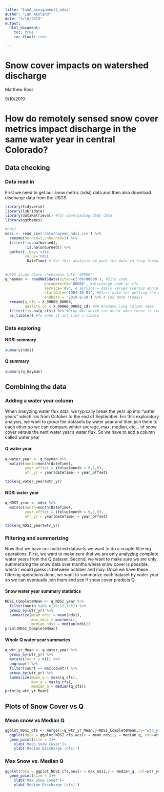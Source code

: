 ```yaml
---
title: "IanA_assignment2_ndsi"
author: "Ian Aksland"
date: "9/10/2019"
output:
  html_document:
    toc: true
    toc_float: true

---
```

# Snow cover impacts on watershed discharge

Matthew Ross

9/10/2019

# How do remotely sensed snow cover metrics impact discharge in the same water year in central Colorado?

## Data checking

### Data read in
First we need to get our snow metric (ndsi) data and then also download discharge data from the USGS

```r
library(tidyverse) 
library(lubridate)
library(dataRetrieval) #for downloading USGS data
library(ggthemes)

#ndsi 
ndsi <- read_csv('data/hayman_ndsi.csv') %>%
  rename(burned=2,unburned=3) %>%
  filter(!is.na(burned),
         !is.na(unburned)) %>%
  gather(.,key='site',
         value='ndsi',
         -DateTime) # For this analysis we want the data in long format
  
  
#USGS gauge above cheeseman lake '00060'
q_hayman <- readNWISdata(sites=c('06700000'), #Site code 
                  parameterCd='00060', #discharge code in cfs
                  service='dv', # service = daily values (versus annual)
                  startDate='1984-10-01', #Start date for getting the data
                  endDate = '2019-9-10') %>% # End date (today) 
  rename(q_cfs = X_00060_00003,
         quality_cd = X_00060_00003_cd) %>% #rename long column name
  filter(!is.na(q_cfs)) %>% #Drop NAs which can occur when there is ice or sensor breaks
  as_tibble() #To make it act like a tibble
```
### Data exploring

#### NDSI summary

```r
summary(ndsi)
```

#### Q summary

```r
summary(q_hayman)
```

## Combining the data

### Adding a water year column

When analyzing water flux data, we typically break the year up into “water years” which run from October to the end of September. For this exploratory analysis, we want to group the datasets by water year and then join them to each other so we can compare winter average, max, median, etc… of snow cover versus the next water year’s water flux. So we have to add a column called water year

#### Q water year

```r
q_water_year <- q_hayman %>%
  mutate(month=month(dateTime),
         year_offset = ifelse(month > 9,1,0),
         wtr_yr = year(dateTime) + year_offset)

table(q_water_year$wtr_yr)
```

#### NDSI water year

```r
q_NDSI_year <- ndsi %>%
  mutate(month=month(DateTime),
         year_offset = ifelse(month > 9,1,0),
         wtr_yr = year(DateTime) + year_offset)

table(q_NDSI_year$wtr_yr)
```


### Filtering and summarizing

Now that we have our matched datasets we want to do a couple filtering operations. First, we want to make sure that we are only analyzing complete water years from the Q dataset. Second, we want to make sure we are only summarizing the snow data over months where snow cover is possible, which I would guess is between october and may. Once we have these filtering operations done, we want to summarize each dataset by water year so we can eventually join them and see if snow cover predicts Q.

#### Snow water year summary statistics
```r
NDSI_CompleteMean <- q_NDSI_year %>%
  filter(month %in% c(10:12,1:5)) %>%
  group_by(wtr_yr) %>%
  summarize(mean_ndsi = mean(ndsi),
            max_ndsi = max(ndsi),
            median_ndsi = median(ndsi))
print(NDSI_CompleteMean)
```
#### Whole Q water year summaries

```r
q_wtr_yr_Mean <- q_water_year %>%
  group_by(wtr_yr) %>%
  mutate(count = n()) %>%
  ungroup() %>%
  filter(count == max(count)) %>%
  group_by(wtr_yr) %>%
  summarize(mean_q = mean(q_cfs),
            max_q = max(q_cfs),
            median_q = median(q_cfs))
print(q_wtr_yr_Mean)
```
## Plots of Snow Cover vs Q

### Mean snow vs Median Q

```r
ggplot_NDSI_cfs <- merge(x=q_wtr_yr_Mean,y=NDSI_CompleteMean,by="wtr_yr",all.x=TRUE)
  ggplot(data = ggplot_NDSI_cfs,aes(x = mean_ndsi,y = median_q, col=wtr_yr))+
  geom_point(size = 3)+
    xlab('Mean Snow Cover')+
    ylab('Median Discharge (cfs)')
```

### Max Snow vs. Median Q

```r
ggplot(data = ggplot_NDSI_cfs,aes(x = max_ndsi,y = median_q, col=wtr_yr))+
  geom_point(size = 3)+
    xlab('Max Snow Cover')+
    ylab('Median Discharge (cfs)')
```

